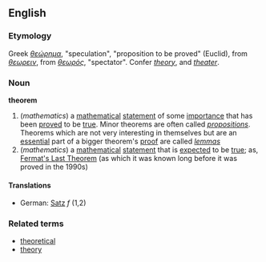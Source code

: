 ==English==
===Etymology===
Greek ''[[θεώρημα]]'', "speculation", "proposition to be proved" (Euclid), from ''[[θεωρειν]]'', from ''[[θεωρός]]'', "spectator". Confer ''[[theory]]'', and ''[[theater]]''.
===Noun===
'''theorem'''
#(''mathematics'') a [[mathematical]] [[statement]] of some [[importance]] that has been [[prove]]d to be [[true]]. Minor theorems are often called ''[[proposition]]s''. Theorems which are not very interesting in themselves but are an [[essential]] part of a bigger theorem's [[proof]] are called ''[[lemma]]s''
#(''mathematics'') a [[mathematical]] [[statement]] that is [[expected]] to be [[true]]; as, [[Fermat's Last Theorem]] (as which it was known long before it was proved in the 1990s)
====Translations====
*German: [[Satz]] ''f'' (1,2)
===Related terms===
*[[theoretical]]
*[[theory]]